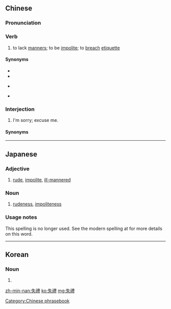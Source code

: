 {{also|失礼}}
==Chinese==
{{zh-forms|s=失礼}}

===Pronunciation===
{{zh-pron
|m=shīlǐ
|c=sat1 lai5
|h=pfs=sṳt-lî
|md=sék-lā̤
|mn=sit-lé
|w=4seq li
|cat=v,intj
}}

===Verb===
{{zh-verb}}

# to lack [[manner]]s; to be [[impolite]]; to [[breach]] [[etiquette]]

==== Synonyms====
* {{zh-l|沒禮貌}}
* {{zh-l|無禮}}
* {{qualifier|Cantonese}} {{zh-l|冇禮}}
* {{qualifier|Cantonese}} {{zh-l|冇禮貌}}

===Interjection===
{{zh-interj}}

# {{lb|zh|chiefly|Min|Hakka}} I'm sorry; excuse me.

====Synonyms====
{{zh-dial|不好意思}}

[[Category:Chinese phrasebook]]

----

==Japanese==
{{ja-kanjitab|しつ|れい|yomi=on}}

===Adjective===
{{ja-adj|infl=na|しつれい|shin=失礼}}

# [[rude]], [[impolite]], [[ill-mannered]]

===Noun===
{{ja-noun|しつれい|shin=失礼}}

# [[rudeness]], [[impoliteness]]

===Usage notes===
This spelling is no longer used. See the modern spelling at {{m|ja|失礼}} for more details on this word.

----

==Korean==
{{ko-hanjatab}}

===Noun===
{{ko-noun|hj|hangeul=실례}}

# {{hanja form of|실례|[[discourtesy]], bad manners}}

[[zh-min-nan:失禮]]
[[ko:失禮]]
[[mg:失禮]]